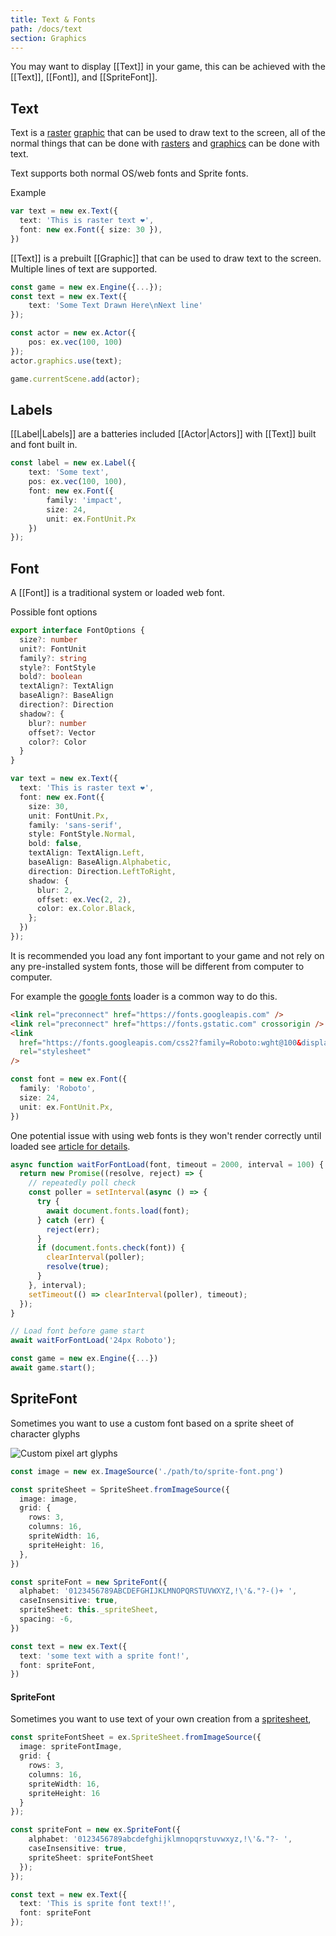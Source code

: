 ```yaml
---
title: Text & Fonts
path: /docs/text
section: Graphics
---
```


You may want to display [[Text]] in your game, this can be achieved with the [[Text]], [[Font]], and [[SpriteFont]].

## Text

Text is a [raster](#raster) [graphic](#graphic) that can be used to draw text to the screen, all of the normal things that can be done with [rasters](#raster) and [graphics](#graphic) can be done with text.

Text supports both normal OS/web fonts and Sprite fonts.

Example

```typescript
var text = new ex.Text({
  text: 'This is raster text ❤️',
  font: new ex.Font({ size: 30 }),
})
```

[[Text]] is a prebuilt [[Graphic]] that can be used to draw text to the screen. Multiple lines of text are supported.

```typescript
const game = new ex.Engine({...});
const text = new ex.Text({
    text: 'Some Text Drawn Here\nNext line'
});

const actor = new ex.Actor({
    pos: ex.vec(100, 100)
});
actor.graphics.use(text);

game.currentScene.add(actor);
```

## Labels

[[Label|Labels]] are a batteries included [[Actor|Actors]] with [[Text]] built and font built in.

```typescript
const label = new ex.Label({
    text: 'Some text',
    pos: ex.vec(100, 100),
    font: new ex.Font({
        family: 'impact',
        size: 24,
        unit: ex.FontUnit.Px
    })
});
```

## Font

A [[Font]] is a traditional system or loaded web font.

Possible font options

```typescript
export interface FontOptions {
  size?: number
  unit?: FontUnit
  family?: string
  style?: FontStyle
  bold?: boolean
  textAlign?: TextAlign
  baseAlign?: BaseAlign
  direction?: Direction
  shadow?: {
    blur?: number
    offset?: Vector
    color?: Color
  }
}
```

```typescript
var text = new ex.Text({
  text: 'This is raster text ❤️',
  font: new ex.Font({
    size: 30,
    unit: FontUnit.Px,
    family: 'sans-serif',
    style: FontStyle.Normal,
    bold: false,
    textAlign: TextAlign.Left,
    baseAlign: BaseAlign.Alphabetic,
    direction: Direction.LeftToRight,
    shadow: {
      blur: 2,
      offset: ex.Vec(2, 2),
      color: ex.Color.Black,
    };
  })
});
```

It is recommended you load any font important to your game and not rely on any pre-installed system fonts, those will be different from computer to computer.

For example the [google fonts](https://fonts.google.com/) loader is a common way to do this.

```html
<link rel="preconnect" href="https://fonts.googleapis.com" />
<link rel="preconnect" href="https://fonts.gstatic.com" crossorigin />
<link
  href="https://fonts.googleapis.com/css2?family=Roboto:wght@100&display=swap"
  rel="stylesheet"
/>
```

```typescript
const font = new ex.Font({
  family: 'Roboto',
  size: 24,
  unit: ex.FontUnit.Px,
})
```

One potential issue with using web fonts is they won't render correctly until loaded see [article for details](https://erikonarheim.com/posts/dont-test-fonts/).

```typescript
async function waitForFontLoad(font, timeout = 2000, interval = 100) {
  return new Promise((resolve, reject) => {
    // repeatedly poll check
    const poller = setInterval(async () => {
      try {
        await document.fonts.load(font);
      } catch (err) {
        reject(err);
      }
      if (document.fonts.check(font)) {
        clearInterval(poller);
        resolve(true);
      }
    }, interval);
    setTimeout(() => clearInterval(poller), timeout);
  });
}

// Load font before game start
await waitForFontLoad('24px Roboto');

const game = new ex.Engine({...})
await game.start();
```

## SpriteFont

Sometimes you want to use a custom font based on a sprite sheet of character glyphs

![Custom pixel art glyphs](debug-font.png)

```typescript
const image = new ex.ImageSource('./path/to/sprite-font.png')

const spriteSheet = SpriteSheet.fromImageSource({
  image: image,
  grid: {
    rows: 3,
    columns: 16,
    spriteWidth: 16,
    spriteHeight: 16,
  },
})

const spriteFont = new SpriteFont({
  alphabet: '0123456789ABCDEFGHIJKLMNOPQRSTUVWXYZ,!\'&."?-()+ ',
  caseInsensitive: true,
  spriteSheet: this._spriteSheet,
  spacing: -6,
})

const text = new ex.Text({
  text: 'some text with a sprite font!',
  font: spriteFont,
})
```

#### SpriteFont

Sometimes you want to use text of your own creation from a [spritesheet](#spritesheet),

```typescript
const spriteFontSheet = ex.SpriteSheet.fromImageSource({
  image: spriteFontImage,
  grid: {
    rows: 3,
    columns: 16,
    spriteWidth: 16,
    spriteHeight: 16
  }
});

const spriteFont = new ex.SpriteFont({
    alphabet: '0123456789abcdefghijklmnopqrstuvwxyz,!\'&."?- ',
    caseInsensitive: true,
    spriteSheet: spriteFontSheet
  });
});

const text = new ex.Text({
  text: 'This is sprite font text!!',
  font: spriteFont
});
```
